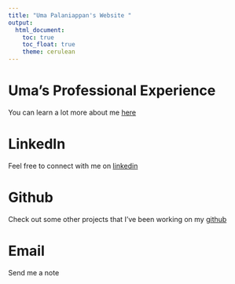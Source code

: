 ```yaml
---
title: "Uma Palaniappan's Website "
output: 
  html_document:
    toc: true
    toc_float: true
    theme: cerulean
---
```


#  Uma's Professional Experience 

You can learn a lot more about me [here](aboutme.html)

# LinkedIn
Feel free to connect with me on [linkedin](https://www.linkedin.com/in/uma-palaniappan/)

# Github
Check out some other projects that I've been working on my [github](https://github.com/unp2000/)

# Email 
Send me a note 